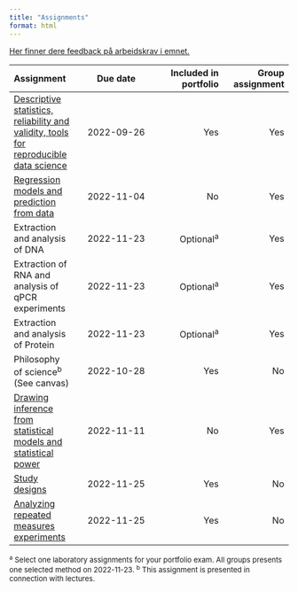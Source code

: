 ```yaml
---
title: "Assignments"
format: html
---
```


[Her finner dere feedback på arbeidskrav i emnet.](feedback-assignments.html)



|Assignment |Due date |Included in portfolio |Group assignment|
| :--- | :---: | ---:| ---:|
|[Descriptive statistics, reliability and validity, tools for reproducible data science](assignment-1.html)| 2022-09-26 |Yes|Yes|
|[Regression models and prediction from data](assignment-2.html)|2022-11-04|No|Yes|
|Extraction and analysis of DNA |2022-11-23|Optional^a^|Yes|
|Extraction of RNA and analysis of qPCR experiments|2022-11-23|Optional^a^|Yes|
|Extraction and analysis of Protein|2022-11-23|Optional^a^|Yes|
|Philosophy of science^b^ (See canvas)|2022-10-28|Yes|No|
|[Drawing inference from statistical models and statistical power](assignment-3.html)|2022-11-11|No|Yes|
|[Study designs](assignment-4.html)|2022-11-25|Yes|No|
|[Analyzing repeated measures experiments](assignment-5.html)|2022-11-25|Yes|No|


 <font size="2">^a^ Select one laboratory assignments for your portfolio exam. All groups presents one selected method on 2022-11-23. ^b^ This assignment is presented in connection with lectures. 
 </font>
